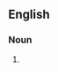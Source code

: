 ==English==

===Noun===
{{en-noun|sg=[[fish]] [['n']] [[chips]]|-}}

#{{alternative form of|fish and chips}}